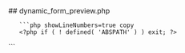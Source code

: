 

<div class="phpdocumentor-element -file">
    ## dynamic_form_preview.php

        

    
       ```php showLineNumbers=true copy
       <?php if ( ! defined( 'ABSPATH' ) ) exit; ?>


<div id="UM_preview_form" style="display:none">

	<div class="um-admin-modal-head">
		<h3><?php _e( 'Live Form Preview', 'ultimate-member' ); ?></h3>
	</div>

	<div class="um-admin-modal-body"></div>

	<div class="um-admin-modal-foot">
		<a href="javascript:void(0);" class="button-primary" data-action="UM_remove_modal"><?php _e( 'Continue editing', 'ultimate-member' ); ?></a>
	</div>

</div>
       ```
</div>
